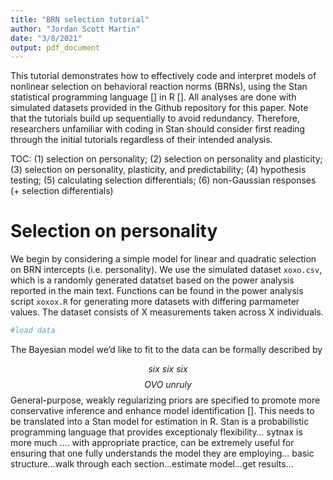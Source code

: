 ```yaml
---
title: "BRN selection tutorial"
author: "Jordan Scott Martin"
date: "3/8/2021"
output: pdf_document
---
```


This tutorial demonstrates how to effectively code and interpret models of nonlinear selection on behavioral reaction norms (BRNs), using the Stan statistical programming language [] in R []. All analyses are done with simulated datasets provided in the Github repository for this paper. Note that the tutorials build up sequentially to avoid redundancy. Therefore, researchers unfamiliar with coding in Stan should consider first reading through the initial tutorials regardless of their intended analysis.

TOC: (1) selection on personality; (2) selection on personality and plasticity; (3) selection on personality, plasticity, and predictability; (4) hypothesis testing; (5) calculating selection differentials; (6) non-Gaussian responses (+ selection differentials)

# Selection on personality

We begin by considering a simple model for linear and quadratic selection on BRN intercepts (i.e. personality). We use the simulated dataset `xoxo.csv`, which is a randomly generated datatset based on the power analysis reported in the main text. Functions can be found in the power analysis script `xoxox.R` for generating more datasets with differing parmameter values. The dataset consists of X measurements taken across X individuals.
```r
#load data
```
The Bayesian model we'd like to fit to the data can be formally described by

$$six \ six \ six$$
$$OVO \ unruly $$
General-purpose, weakly regularizing priors are specified to promote more conservative inference and enhance model identification []. This needs to be translated into a Stan model for estimation in R. Stan is a probabilistic programming language that provides exceptionaly flexibility... sytnax is more much .... with appropriate practice, can be extremely useful for ensuring that one fully understands the model they are employing... basic structure...walk through each section...estimate model...get results...



